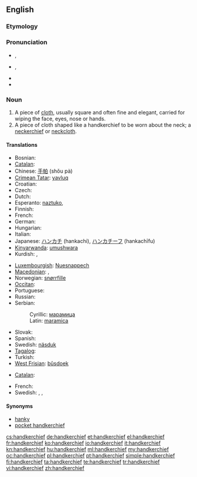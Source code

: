 ==English==

===Etymology===
{{compound|hand|kerchief}}

===Pronunciation===
* {{a|RP}} {{IPA|/ˈhæŋkətʃɪf/}}, {{SAMPA|/"h{Nk@tSIf/}}
* {{a|GenAm}} {{IPA|/ˈhæŋkɚtʃɪf/}}, {{SAMPA|/"h{Nk@`tSIf/}}
* {{audio|En-us-handkerchief.ogg|Audio (US)}}
* {{audio|En-uk-handkerchief.ogg|Audio (UK)}}

===Noun===
{{wikipedia}}
{{en-noun|handkerchiefs}}

# A piece of [[cloth]], usually square and often fine and elegant, carried for wiping the face, eyes, nose or hands.
# A piece of cloth shaped like a handkerchief to be worn about the neck; a [[neckerchief]] or [[neckcloth]].

====Translations====
{{trans-top|cloth for wiping the face, eyes, nose or hands}}
* Bosnian: {{t-|bs|maramica|f}}
* [[Catalan]]: {{t+|ca|mocador|m}}
* Chinese: [[手帕]] (shǒu pà)
* [[Crimean Tatar]]: [[yavluq]]
* Croatian: {{t-|hr|maramica|f|alt=màramica}}
* Czech: {{t+|cs|kapesník|m}}
* Dutch: {{t+|nl|zakdoek|m}}
* Esperanto: [[naztuko]],  {{t-|eo|poŝtuko|xs=Esperanto}}
* Finnish: {{t+|fi|nenäliina}}
* French: {{t+|fr|mouchoir|m}}
* German: {{t+|de|Taschentuch|m}}
* Hungarian: {{t+|hu|zsebkendő}}
* Italian: {{t+|it|fazzoletto|m}}
* Japanese: [[ハンカチ]] (hankachi), [[ハンカチーフ]] (hankachīfu)
* [[Kinyarwanda]]: [[umushwara]]
* Kurdish: {{ku-Arab|[[ده‌سه‌سڕ]]}}, {{ku-Arab|[[ده‌سته‌سڕ]]}}
{{trans-mid}}
* [[Luxembourgish]]: [[Nuesnappech]]
* [[Macedonian]]: {{t|mk|шамивче|n|tr=šámivče}},  {{t|mk|марамче|n|tr=máramče}}
* Norwegian: [[snørrfille]]
* [[Occitan]]: {{t+|oc|mocador|m|xs=Occitan}}
* Portuguese: {{t+|pt|lenço|m}}
* Russian: {{t|ru|носовой платок|m}}
* Serbian:
*: Cyrillic: [[марамица#Serbian|марамица]] {{f}}
*: Latin: [[maramica#Serbian|maramica]] {{f}}
* Slovak: {{t|sk|vreckovka|f}}
* Spanish: {{t+|es|pañuelo|m}}
* Swedish: [[näsduk]]
* [[Tagalog]]: {{t|tl|panyo|xs=Tagalog}}
* Turkish: {{t+|tr|mendil}}
* [[West Frisian]]: [[bûsdoek]]
{{trans-bottom}}

{{trans-top|cloth to be worn about the neck}}
* [[Catalan]]: {{t+|ca|mocador|m}}
{{trans-mid}}
* French: {{t+|fr|foulard|m}}
* Swedish: {{t|sv|snusnäsduk|c}}, {{t|sv|sjal|c}}, {{t|sv|halsduk|c}}
{{trans-bottom}}

====Synonyms====
* [[hanky]]
* [[pocket handkerchief]]

[[cs:handkerchief]]
[[de:handkerchief]]
[[et:handkerchief]]
[[el:handkerchief]]
[[fr:handkerchief]]
[[ko:handkerchief]]
[[io:handkerchief]]
[[it:handkerchief]]
[[kn:handkerchief]]
[[hu:handkerchief]]
[[ml:handkerchief]]
[[my:handkerchief]]
[[oc:handkerchief]]
[[pl:handkerchief]]
[[pt:handkerchief]]
[[simple:handkerchief]]
[[fi:handkerchief]]
[[ta:handkerchief]]
[[te:handkerchief]]
[[tr:handkerchief]]
[[vi:handkerchief]]
[[zh:handkerchief]]